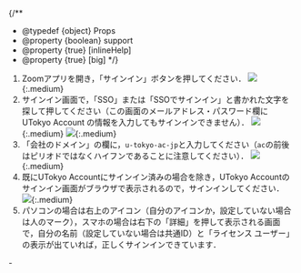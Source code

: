 
{/**
  * @typedef {object} Props
  * @property {boolean} support
  * @property {true} [inlineHelp]
  * @property {true} [big]
  */}

1. Zoomアプリを開き，「サインイン」ボタンを押してください．
   <If cond={props.big}>
     ![](/zoom/signin/4.png){:.medium}
   </If>
2. サインイン画面で，「SSO」または「SSOでサインイン」と書かれた文字を探して押してください<If cond={props.big}>（この画面のメールアドレス・パスワード欄に UTokyo Account の情報を入力してもサインインできません）</If>．
   <If cond={props.big}>
     ![](/zoom/signin/5.png){:.medium}
     ![](/zoom/signin/6.png){:.medium}
   </If>
3. 「会社のドメイン」の欄に，`u-tokyo-ac-jp`と入力してください（`ac`の前後はピリオドではなくハイフンであることに注意してください）．
   <If cond={props.big}>
     ![](/zoom/signin/7.png){:.medium}
   </If>
4. 既にUTokyo Accountにサインイン済みの場合を除き，UTokyo Accountのサインイン画面がブラウザで表示されるので，サインインしてください．
   <If cond={props.big}>
     ![](/zoom/signin/2.png){:.medium}
   </If>
   <If cond={props.inlineHelp}>
     <SigninAppHelpDomain />
   </If>
5. パソコンの場合は右上のアイコン（自分のアイコンか，設定していない場合は人のマーク），スマホの場合は右下の「詳細」を押して表示される画面で，自分の名前（設定していない場合は共通ID）と「ライセンス ユーザー」の表示が出ていれば，正しくサインインできています．

<If cond={props.inlineHelp}>
  <Support lang="ja" show={props.support} />
  <Help lang="ja" support={props.support}  slot="else">
    - <SigninAppHelpDomain oneline />
  </Help>
</If>
